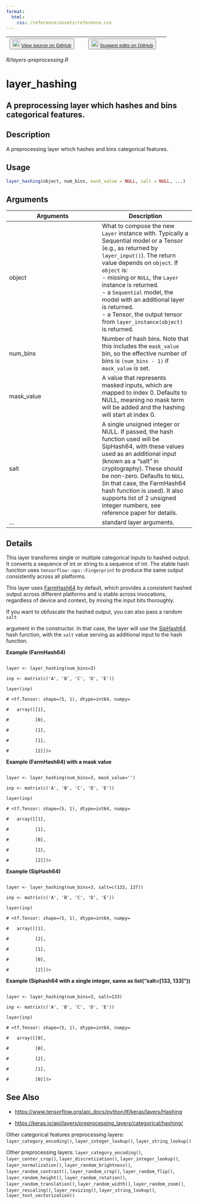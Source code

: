 ```yaml
---
format:
  html:
    css: /reference/assets/reference.css
---
```


| <button class="button"> ![](/reference/assets/GitHub-Mark-32px.png){width="20"} [View source on GitHub](https://github.com/rstudio/keras//blob/main/R/layers-preprocessing.R) </button> | <button class="button"> ![](/reference/assets/GitHub-Mark-32px.png){width="20"} [Suggest edits on GitHub](https://github.com/rstudio/keras//edit/main/R/layers-preprocessing.R) </button> |
|:------------------------------:|:--------------------------------------:|

*R/layers-preprocessing.R*

# layer_hashing

## A preprocessing layer which hashes and bins categorical features.

## Description
A preprocessing layer which hashes and bins categorical features. 


## Usage
```r
layer_hashing(object, num_bins, mask_value = NULL, salt = NULL, ...) 
```

## Arguments
|Arguments|Description|
|---|---|
| object | What to compose the new `Layer` instance with. Typically a Sequential model or a Tensor (e.g., as returned by `layer_input()`). The return value depends on `object`. If `object` is: <br>- missing or `NULL`, the `Layer` instance is returned. <br>- a `Sequential` model, the model with an additional layer is returned. <br>- a Tensor, the output tensor from `layer_instance(object)` is returned.  |
| num_bins | Number of hash bins. Note that this includes the `mask_value` bin, so the effective number of bins is `(num_bins - 1)` if `mask_value` is set. |
| mask_value | A value that represents masked inputs, which are mapped to index 0. Defaults to NULL, meaning no mask term will be added and the hashing will start at index 0. |
| salt | A single unsigned integer or NULL. If passed, the hash function used will be SipHash64, with these values used as an additional input (known as a "salt" in cryptography). These should be non-zero. Defaults to `NULL` (in that case, the FarmHash64 hash function is used). It also supports list of 2 unsigned integer numbers, see reference paper for details. |
| ... | standard layer arguments. |

## Details

This layer transforms single or multiple categorical inputs to hashed output. It converts a sequence of int or string to a sequence of int. The stable hash function uses `tensorflow::ops::Fingerprint` to produce the same output consistently across all platforms. 

This layer uses [FarmHash64](https://github.com/google/farmhash) by default, which provides a consistent hashed output across different platforms and is stable across invocations, regardless of device and context, by mixing the input bits thoroughly. 

If you want to obfuscate the hashed output, you can also pass a random `salt`

argument in the constructor. In that case, the layer will use the [SipHash64](https://github.com/google/highwayhash) hash function, with the `salt` value serving as additional input to the hash function. 

**Example (FarmHash64)**

```

layer <- layer_hashing(num_bins=3) 

inp <- matrix(c('A', 'B', 'C', 'D', 'E')) 

layer(inp) 

# <tf.Tensor: shape=(5, 1), dtype=int64, numpy= 

#   array([[1], 

#          [0], 

#          [1], 

#          [1], 

#          [2]])> 

```

**Example (FarmHash64) with a mask value**

```

layer <- layer_hashing(num_bins=3, mask_value='') 

inp <- matrix(c('A', 'B', 'C', 'D', 'E')) 

layer(inp) 

# <tf.Tensor: shape=(5, 1), dtype=int64, numpy= 

#   array([[1], 

#          [1], 

#          [0], 

#          [2], 

#          [2]])> 

```

**Example (SipHash64)**

```

layer <- layer_hashing(num_bins=3, salt=c(133, 137)) 

inp <- matrix(c('A', 'B', 'C', 'D', 'E')) 

layer(inp) 

# <tf.Tensor: shape=(5, 1), dtype=int64, numpy= 

#   array([[1], 

#          [2], 

#          [1], 

#          [0], 

#          [2]])> 

```

**Example (Siphash64 with a single integer, same as ****list("salt=[133, 133]")****)**

```

layer <- layer_hashing(num_bins=3, salt=133) 

inp <- matrix(c('A', 'B', 'C', 'D', 'E')) 

layer(inp) 

# <tf.Tensor: shape=(5, 1), dtype=int64, numpy= 

#   array([[0], 

#          [0], 

#          [2], 

#          [1], 

#          [0]])> 

```





## See Also

- [https://www.tensorflow.org/api_docs/python/tf/keras/layers/Hashing](https://www.tensorflow.org/api_docs/python/tf/keras/layers/Hashing)

- [https://keras.io/api/layers/preprocessing_layers/categorical/hashing/](https://keras.io/api/layers/preprocessing_layers/categorical/hashing/)

Other categorical features preprocessing layers:  `layer_category_encoding()`, `layer_integer_lookup()`, `layer_string_lookup()`

Other preprocessing layers:  `layer_category_encoding()`, `layer_center_crop()`, `layer_discretization()`, `layer_integer_lookup()`, `layer_normalization()`, `layer_random_brightness()`, `layer_random_contrast()`, `layer_random_crop()`, `layer_random_flip()`, `layer_random_height()`, `layer_random_rotation()`, `layer_random_translation()`, `layer_random_width()`, `layer_random_zoom()`, `layer_rescaling()`, `layer_resizing()`, `layer_string_lookup()`, `layer_text_vectorization()`

